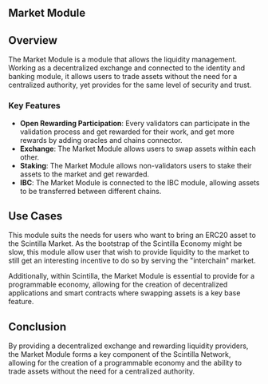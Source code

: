 ## Market Module

## Overview

The Market Module is a module that allows the liquidity management.
Working as a decentralized exchange and connected to the identity and banking module, it allows users to trade assets without the need for a centralized authority, yet provides for
the same level of security and trust.

### Key Features

- **Open Rewarding Participation**: Every validators can participate in the validation process and get rewarded for their work, and get more rewards by adding oracles and chains connector.
- **Exchange**: The Market Module allows users to swap assets within each other.
- **Staking**: The Market Module allows non-validators users to stake their assets to the market and get rewarded.
- **IBC**: The Market Module is connected to the IBC module, allowing assets to be transferred between different chains.

## Use Cases

This module suits the needs for users who want to bring an ERC20 asset to the Scintilla Market.
As the bootstrap of the Scintilla Economy might be slow, this module allow user that wish to provide liquidity to the market to still get
an interesting incentive to do so by serving the "interchain" market.

Additionally, within Scintilla, the Market Module is essential to provide for a programmable economy, allowing for the creation of decentralized applications and smart contracts where swapping assets is a key base feature.

## Conclusion

By providing a decentralized exchange and rewarding liquidity providers, the Market Module forms a key component of the Scintilla Network, allowing for the creation of a programmable economy and the ability to trade assets without the need for a centralized authority.
